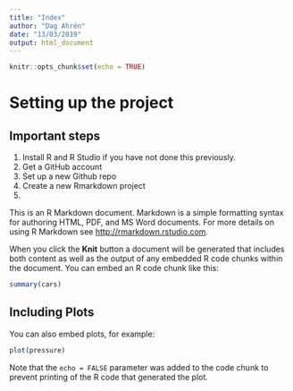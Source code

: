 ```yaml
---
title: "Index"
author: "Dag Ahrén"
date: "13/03/2019"
output: html_document
---
```


```r
knitr::opts_chunk$set(echo = TRUE)
```

# Setting up the project

## Important steps
1. Install R and R Studio if you have not done this previously.
2. Get a GitHub account
3. Set up a new Github repo
4. Create a new Rmarkdown project
5. 


This is an R Markdown document. Markdown is a simple formatting syntax for authoring HTML, PDF, and MS Word documents. For more details on using R Markdown see <http://rmarkdown.rstudio.com>.

When you click the **Knit** button a document will be generated that includes both content as well as the output of any embedded R code chunks within the document. You can embed an R code chunk like this:

```r
summary(cars)
```

## Including Plots

You can also embed plots, for example:

```r
plot(pressure)
```

Note that the `echo = FALSE` parameter was added to the code chunk to prevent printing of the R code that generated the plot.
